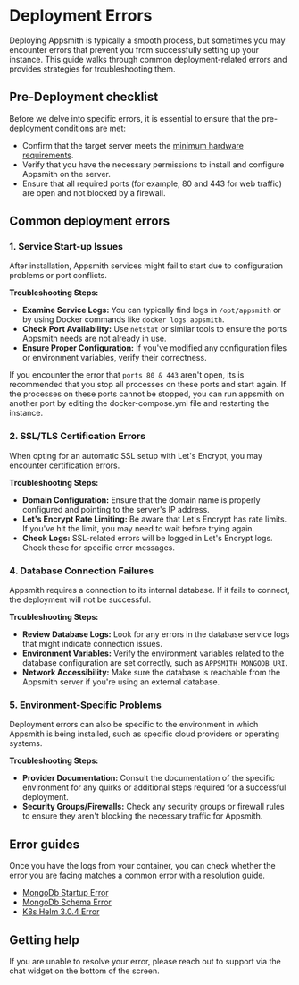 
# Deployment Errors

Deploying Appsmith is typically a smooth process, but sometimes you may encounter errors that prevent you from successfully setting up your instance. This guide walks through common deployment-related errors and provides strategies for troubleshooting them.

## Pre-Deployment checklist

Before we delve into specific errors, it is essential to ensure that the pre-deployment conditions are met:

- Confirm that the target server meets the [minimum hardware requirements](/getting-started/setup).
- Verify that you have the necessary permissions to install and configure Appsmith on the server.
- Ensure that all required ports (for example, 80 and 443 for web traffic) are open and not blocked by a firewall.

## Common deployment errors

### 1\. Service Start-up Issues

After installation, Appsmith services might fail to start due to configuration problems or port conflicts.

**Troubleshooting Steps:**

- **Examine Service Logs:** You can typically find logs in `/opt/appsmith` or by using Docker commands like `docker logs appsmith`.
- **Check Port Availability:** Use `netstat` or similar tools to ensure the ports Appsmith needs are not already in use.
- **Ensure Proper Configuration:** If you've modified any configuration files or environment variables, verify their correctness.

If you encounter the error that `ports 80 & 443` aren't open, its is recommended that you stop all processes on these ports and start again. If the processes on these ports cannot be stopped, you can run appsmith on another port by editing the docker-compose.yml file and restarting the instance.

<!-- -->

### 2\. SSL/TLS Certification Errors

When opting for an automatic SSL setup with Let's Encrypt, you may encounter certification errors.

**Troubleshooting Steps:**

- **Domain Configuration:** Ensure that the domain name is properly configured and pointing to the server's IP address.
- **Let's Encrypt Rate Limiting:** Be aware that Let's Encrypt has rate limits. If you've hit the limit, you may need to wait before trying again.
- **Check Logs:** SSL-related errors will be logged in Let's Encrypt logs. Check these for specific error messages.

<!-- -->

### 4\. Database Connection Failures

Appsmith requires a connection to its internal database. If it fails to connect, the deployment will not be successful.

**Troubleshooting Steps:**

- **Review Database Logs:** Look for any errors in the database service logs that might indicate connection issues.
- **Environment Variables:** Verify the environment variables related to the database configuration are set correctly, such as `APPSMITH_MONGODB_URI`.
- **Network Accessibility:** Make sure the database is reachable from the Appsmith server if you're using an external database.

<!-- -->

### 5\. Environment-Specific Problems

Deployment errors can also be specific to the environment in which Appsmith is being installed, such as specific cloud providers or operating systems.

**Troubleshooting Steps:**

- **Provider Documentation:** Consult the documentation of the specific environment for any quirks or additional steps required for a successful deployment.
- **Security Groups/Firewalls:** Check any security groups or firewall rules to ensure they aren't blocking the necessary traffic for Appsmith.

<!-- -->

## Error guides

Once you have the logs from your container, you can check whether the error you are facing matches a common error with a resolution guide.

- [MongoDb Startup Error](/help-and-support/troubleshooting-guide/deployment-error-guides/mongodb-startup-error-postv5)
- [MongoDb Schema Error](/help-and-support/troubleshooting-guide/deployment-error-guides/schema-mismatch-error)
- [K8s Helm 3.0.4 Error](help-and-support/troubleshooting-guide/deployment-error-guides/k8s-helm3.0.4-upgrade-error)

## Getting help

If you are unable to resolve your error, please reach out to support via the chat widget on the bottom of the screen.

<!-- -->
